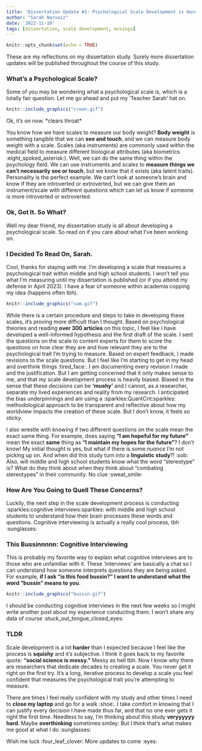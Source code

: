 ```yaml
---
title: 'Dissertation Update #1: Psychological Scale Development is Hard'
author: "Sarah Narvaiz"
date: '2022-11-10'
tags: [dissertation, scale development, musings]
---
```


```r
knitr::opts_chunk$set(echo = TRUE)
```

These are my reflections on my dissertation study. Surely more dissertation updates will be published throughout the course of this study. 

### What’s a Psychological Scale?

Some of you may be wondering what a psychological scale is, which is a totally fair question. Let me go ahead and put my ‘Teacher Sarah’ hat on. 

```r
knitr::include_graphics("crown.gif")
```

Ok, it’s on now. 
\*clears throat*\

You know how we have scales to measure our body weight? **Body weight** is something tangible that we can **see and touch**, and we can measure body weight with a scale. Scales (aka instruments) are commonly used within the medical field to measure different biological attributes (aka biometrics :eight_spoked_asterisk:). Well, we can do the same thing within the psychology field. We can use instruments and scales to **measure things we can’t necessarily see or touch**, but we know that it exists (aka latent traits). Personality is the perfect example. We can’t look at someone’s brain and know if they are introverted or extroverted, but we can give them an instrument/scale with different questions which can let us know if someone is more introverted or extroverted. 

### Ok, Got It. So What?

Well my dear friend, my dissertation study is all about developing a psychological scale. So read on if you care about what I’ve been working on.

### I Decided To Read On, Sarah.

Cool, thanks for staying with me. I'm developing a scale that measures a psychological trait within middle and high school students. I won’t tell you what I’m measuring until my dissertation is published (or if you attend my defense in April 2023). I have a fear of someone within academia copping my idea (happens often tbh). 
```r
knitr::include_graphics("sam.gif")
```


While there is a certain procedure and steps to take in developing these scales, it’s proving more difficult than I thought. Based on psychological theories and reading **over 300 articles** on this topic, I feel like I have developed a well-informed hypothesis and the first draft of the scale. I sent the questions on the scale to content experts for them to score the questions on how clear they are and how relevant they are to the psychological trait I'm trying to measure. Based on expert feedback, I made revisions to the scale questions. But I feel like I’m starting to get in my head and overthink things :tired_face:. I am documenting every revision I made and the justification. But I am getting concerned that it only makes sense to me, and that my scale development process is heavily biased. Biased in the sense that these decisions can be **‘mushy’** and I cannot, as a researcher, separate my lived experiences and reality from my research. I anticipated the bias underpinnings and am using a :sparkles:QuantCrit:sparkles: methodological approach to be transparent and reflective about how my worldview impacts the creation of these scale. But I don’t know, it feels so sticky. 

I also wrestle with knowing if two different questions on the scale mean the exact same thing. For example, does saying **“I am hopeful for my future”** mean the exact **same** thing as **“I maintain my hopes for the future”**? I don’t know! My initial thought is yes, but what if there is some *nuance* I’m not picking up on. And when did this study turn into a **linguistic study**?! :sob: Also, will middle and high school students know what the word “stereotype” is? What do they think about when they think about “combating stereotypes” in their community. No clue :sweat_smile:

### How Are You Going to Quell These Concerns?

Luckily, the next step in the scale development process is conducting :sparkles:cognitive interviews:sparkles: with middle and high school students to understand how their brain processes these words and questions. Cognitive interviewing is actually a really cool process, tbh :sunglasses:

### This Bussinnnnn: Cognitive Interviewing

This is probably my favorite way to explain what cognitive interviews are to those who are unfamiliar with it. These ‘interviews’ are basically a chat so I can understand how someone interprets questions they are being asked. For example, **if I ask “is this food bussin?” I want to understand what the word “bussin” means to you**. 

```r
knitr::include_graphics("bussin.gif")
```

I should be conducting cognitive interviews in the next few weeks so I might write another post about my experience conducting them. I won’t share any data of course :stuck_out_tongue_closed_eyes:

### TLDR

Scale development is a lot **harder** than I expected because I feel like the process is **squishy** and it’s  subjective. I think it goes back to my favorite quote: **“social science is messy.”** Messy as hell tbh. Now I know why there are researchers that dedicate decades to creating a scale. You never get it right on the first try. It’s a long, iterative process to develop a scale you feel confident that measures the psychological trait you’re attempting to measure. 

There are times I feel really confident with my study and other times I need to **close my laptop** and go for a walk :shoe:. I take comfort in knowing that I can justify every decision I have made thus far, and that no one ever gets it right the first time. Needless to say, I’m thinking about this study **veryyyyyy hard**. Maybe **overthinking** sometimes:smiley: But I think that’s what makes me good at what I do :sunglasses:

Wish me luck :four_leaf_clover: More updates to come :eyes: 





